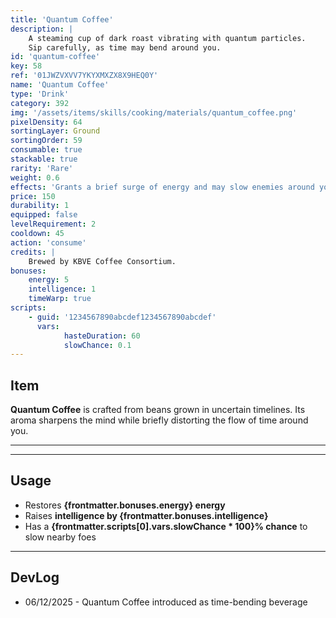 ```yaml
---
title: 'Quantum Coffee'
description: |
    A steaming cup of dark roast vibrating with quantum particles.
    Sip carefully, as time may bend around you.
id: 'quantum-coffee'
key: 58
ref: '01JWZVXVV7YKYXMXZX8X9HEQ0Y'
name: 'Quantum Coffee'
type: 'Drink'
category: 392
img: '/assets/items/skills/cooking/materials/quantum_coffee.png'
pixelDensity: 64
sortingLayer: Ground
sortingOrder: 59
consumable: true
stackable: true
rarity: 'Rare'
weight: 0.6
effects: 'Grants a brief surge of energy and may slow enemies around you.'
price: 150
durability: 1
equipped: false
levelRequirement: 2
cooldown: 45
action: 'consume'
credits: |
    Brewed by KBVE Coffee Consortium.
bonuses:
    energy: 5
    intelligence: 1
    timeWarp: true
scripts:
    - guid: '1234567890abcdef1234567890abcdef'
      vars:
            hasteDuration: 60
            slowChance: 0.1
---
```



## Item

**Quantum Coffee** is crafted from beans grown in uncertain timelines.
Its aroma sharpens the mind while briefly distorting the flow of time around you.

---

<ItemDBPanel data={frontmatter} />

---

## Usage

- Restores **{frontmatter.bonuses.energy} energy**
- Raises **intelligence by {frontmatter.bonuses.intelligence}**
- Has a **{frontmatter.scripts[0].vars.slowChance * 100}% chance** to slow nearby foes

---

## DevLog

- 06/12/2025 - Quantum Coffee introduced as time-bending beverage
